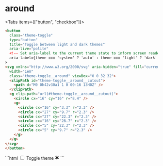 
# around 

<ToggleConfiguration name="around">


<Tabs items={["button", "checkbox"]}>
  <Tab>
``` html
<button
  class="theme-toggle"
  type="button"
  title="Toggle between light and dark themes"
  aria-live="polite"
  <!-- Set aria-label to the current theme state to inform screen readers -->
  aria-label={theme === 'system' ? 'auto' : theme === 'light' ? 'dark' : 'light'}
>
<svg xmlns="http://www.w3.org/2000/svg" aria-hidden="true" fill="currentColor" height="1em"
  width="1em"
  class="theme-toggle__around" viewBox="0 0 32 32">
  <clipPath id="theme-toggle__around__cutout">
    <path d="M0 0h42v30a1 1 0 00-16 13H0Z" />
  </clipPath>
  <g clip-path="url(#theme-toggle__around__cutout)">
    <circle cx="16" cy="16" r="8.4" />
    <g>
      <circle cx="16" cy="3.3" r="2.3" />
      <circle cx="27" cy="9.7" r="2.3" />
      <circle cx="27" cy="22.3" r="2.3" />
      <circle cx="16" cy="28.7" r="2.3" />
      <circle cx="5" cy="22.3" r="2.3" />
      <circle cx="5" cy="9.7" r="2.3" />
    </g>
  </g>
</svg>
</button>
```
  </Tab>
<Tab>
```html 
<label class="theme-toggle" title="Toggle theme">
  <input type="checkbox" />
  <span class="theme-toggle-sr">Toggle theme</span>
  <svg xmlns="http://www.w3.org/2000/svg" aria-hidden="true" fill="currentColor" height="1em"
  width="1em"
  class="theme-toggle__around" viewBox="0 0 32 32">
  <clipPath id="theme-toggle__around__cutout">
    <path d="M0 0h42v30a1 1 0 00-16 13H0Z" />
  </clipPath>
  <g clip-path="url(#theme-toggle__around__cutout)">
    <circle cx="16" cy="16" r="8.4" />
    <g>
      <circle cx="16" cy="3.3" r="2.3" />
      <circle cx="27" cy="9.7" r="2.3" />
      <circle cx="27" cy="22.3" r="2.3" />
      <circle cx="16" cy="28.7" r="2.3" />
      <circle cx="5" cy="22.3" r="2.3" />
      <circle cx="5" cy="9.7" r="2.3" />
    </g>
  </g>
</svg>
</label>  
```
  </Tab>
</Tabs>



</ToggleConfiguration>